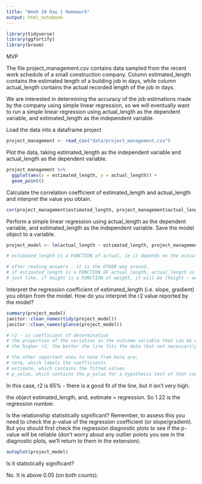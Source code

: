 ```yaml
---
title: "Week 10 Day 1 Homework"
output: html_notebook
---
```


```r
library(tidyverse)
library(ggfortify)
library(broom)
```

MVP

The file project_management.csv contains data sampled from the recent work schedule of a small construction company. Column estimated_length contains the estimated length of a building job in days, while column actual_length contains the actual recorded length of the job in days.

We are interested in determining the accuracy of the job estimations made by the company using simple linear regression, so we will eventually want to run a simple linear regression using actual_length as the dependent variable, and estimated_length as the independent variable.


Load the data into a dataframe project
```r
project_management <- read_csv("data/project_management.csv")
```

Plot the data, taking estimated_length as the independent variable and actual_length as the dependent variable.
```r
project_management %>%
  ggplot(aes(x = estimated_length, y = actual_length)) +
  geom_point()
```

Calculate the correlation coefficient of estimated_length and actual_length and interpret the value you obtain.
```r
cor(project_management$estimated_length, project_management$actual_length)
```

Perform a simple linear regression using actual_length as the dependent variable, and estimated_length as the independent variable. Save the model object to a variable.
```r
project_model <- lm(actual_length ~ estimated_length, project_management)

# estimated_length is a FUNCTION of actual, ie it depends on the actual length, hence why it is first

# after reading answers - it is the OTHER way around.
# if estimated_length is a FUNCTION OF actual_length, actual_length is stated FIRST
# just like, if height is a FUNCTION of weight, it will be (height ~ weight)
```

Interpret the regression coefficient of estimated_length (i.e. slope, gradient) you obtain from the model. How do you interpret the r2 value reported by the model?
```r
summary(project_model)
janitor::clean_names(tidy(project_model))
janitor::clean_names(glance(project_model))

# r2 - is coefficient of determination
# the proportion of the variation in the outcome variable that can be explained by variation in the explanatory variable
# the higher r2, the better the line fits the data (but not necessarily causes!!)

# the other important ones to note from here are:
# term, which labels the coefficients
# estimate, which contains the fitted values
# p_value, which contains the p_value for a hypothesis test of that coefficient

```
In this case, r2 is 65% - there is a good fit of the line, but it isn't very high.

the object estimated_length, and, estimate = regression. So 1.22 is the regression number.

Is the relationship statistically significant? Remember, to assess this you need to check the p-value of the regression coefficient (or slope/gradient). But you should first check the regression diagnostic plots to see if the p-value will be reliable (don’t worry about any outlier points you see in the diagnostic plots, we’ll return to them in the extension).
```r
autoplot(project_model)
```

Is it statistically significant?

No. It is above 0.05 (on both counts).
